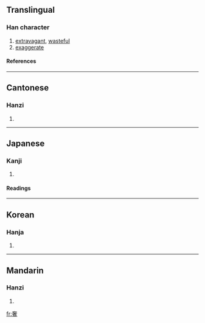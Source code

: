 ==Translingual==
===Han character===
{{Han char|rn=37|rad=大|as=09|sn=12|four=4060<sub>4</sub>|canj=大十大日 (KJKA)}}
# [[extravagant]], [[wasteful]]
# [[exaggerate]]
====References====
{{Han ref|kx=0253.090|dkj=05964|dj=0514.340|hdz=10542.060|uh=5962|ud=22882|bh=B0F8|bd=45304}}
----
==Cantonese==
===Hanzi===
{{yue-hanzi|jyut=|y=che1, se1}}
# {{defn|Cantonese}}
----
==Japanese==
===Kanji===
{{ja-kanji|grade=|rs=大09}}
# {{defn|Japanese}} 
====Readings====
{{ja-readings|on=[[しゃ]] (sha)|kun=[[おごる]] (ogoru)}}
----
==Korean==
===Hanja===
{{ko-hanja|hangeul=사|rv=sa|mr=sa}}
# {{defn|Korean}}
----
==Mandarin==
===Hanzi===
{{cmn-hanzi|pin=[[shē]] (she1)|wg=she<sup>1</sup>}}
# {{defn|Mandarin}}

[[fr:奢]]